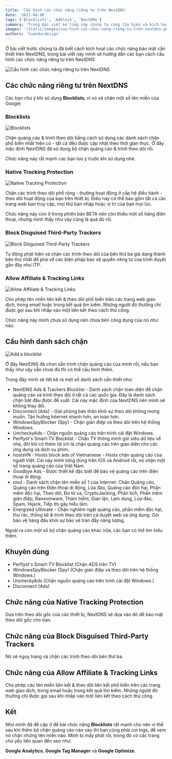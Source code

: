 ```yaml
---
title: 'Cấu hình các chức năng riêng tư trên NextDNS'
date: '2021-04-06'
tags: ['Blocklists', 'Adblock', 'NextDNS']
summary: 'Trong bài viết kế tiếp này chúng ta cùng tìm hiểu và kích hoạt các chức năng riêng tư trên NextDNS.'
images: '/static/images/cau-hinh-cac-chuc-nang-rieng-tu-tren-nextdns.png'
authors: 'tuanducdesign'
---
```


Ở bài viết trước chúng ta đã biết cách kích hoạt các chức năng bảo mật cần thiết trên NextDNS, trong bài viết này mình sẽ hướng dẫn các bạn cách cấu hình các chức năng riêng tư trên NextDNS

![Cấu hình các chức năng riêng tư trên NextDNS](/static/images/cau-hinh-cac-chuc-nang-rieng-tu-tren-nextdns.png)

## Các chức năng riêng tư trên NextDNS

Các bạn chú ý khi sử dụng **Blocklists**, vì nó sẽ chặn một số tên miền của Google.

### Blocklists

![Blocklists](/static/images/blocklists.png)

Chặn quảng cáo & trình theo dõi bằng cách sử dụng các danh sách chặn phổ biến nhất hiện có - tất cả đều được cập nhật theo thời gian thực. Ở đây mặc định NextDNS đã sử dụng bộ chặn quảng cáo & trình theo dõi rồi.

Chức năng này rất mạnh các bạn lưu ý trước khi sử dụng nhé.

### Native Tracking Protection

![Native Tracking Protection](/static/images/native-tracking-protection.png)

Chặn các trình theo dõi phổ rộng - thường hoạt động ở cấp hệ điều hành - theo dõi hoạt động của bạn trên thiết bị. Điều này có thể bao gồm tất cả các trang web bạn truy cập, mọi thứ bạn nhập hoặc vị trí của bạn mọi lúc.

Chức năng này còn ở trong phiên bản BETA nên còn thiếu một số hãng điện thoại, nhưng mình thấy như vậy cũng là quá đủ rồi.

### Block Disguised Third-Party Trackers

![Block Disguised Third-Party Trackers](/static/images/block-disguised-third-party-trackers.png)

Tự động phát hiện và chặn các trình theo dõi của bên thứ ba giả dạng thành bên thứ nhất để phá vỡ các biện pháp bảo vệ quyền riêng tư của trình duyệt gần đây như ITP.

### Allow Affiliate & Tracking Links

![Allow Affiliate & Tracking Links](/static/images/allow-affiliate-tracking-links.png)

Cho phép tên miền liên kết & theo dõi phổ biến trên các trang web giao dịch, trong email hoặc trong kết quả tìm kiếm. Những người đó thường chỉ được gọi sau khi nhấp vào một liên kết theo cách thủ công.

Chức năng này mình chưa sử dụng nên chưa bên công dụng của nó như nào.

## Cấu hình danh sách chặn

![Add a blocklist](/static/images/add-a-blocklist.png)

Ở đây NextDNS đã chọn sẵn trình chặn quảng cáo của mình rồi, nếu bạn thấy như vậy vẫn chưa đủ thì có thể cấu hình thêm.

Trong đây mình sẽ liệt kê ra một số danh sách cần thiết như:

- NextDNS Ads & Trackers Blocklist - Danh sách chặn toàn diện để chặn quảng cáo và trình theo dõi ở tất cả các quốc gia. Đây là danh sách chặn bắt đầu được đề xuất. Cái này mặc định của NextDNS nên mình sẽ không thay đổi.
- Disconnect (Ads) - Giải phóng bản thân khỏi sự theo dõi không mong muốn. Tận hưởng Internet nhanh hơn, an toàn hơn.
- WindowsSpyBlocker (Spy) - Chặn gián điệp và theo dõi trên hệ thống Windows.
- UncheckyAds - Chặn nguồn quảng cáo trên trình cài đặt Windows.
- Perflyst's Smart-TV Blocklist - Chặn TV thông minh gửi siêu dữ liệu về nhà, đôi khi có thêm lợi ích là chặn quảng cáo trên giao diện cho các ứng dụng và dịch vụ phim.
- hostsVN - Hosts block ads of Vietnamese - Hosts chặn quảng cáo của người Việt. Cái này mình từng dùng trên IOS và Android rồi, nó chặn một số trang quảng cáo của Việt Nam.
- Goodbye Ads - Được thiết kế đặc biệt để bảo vệ quảng cáo trên điện thoại di động.
- oisd - Danh sách chặn tên miền số 1 của Internet. Chặn Quảng cáo, Quảng cáo trên Điện thoại di động, Lừa đảo, Quảng cáo độc hại, Phần mềm độc hại, Theo dõi, Đo từ xa, CryptoJacking, Phân tích, Phần mềm gián điệp, Ransomware, Thám hiểm, Gian lận, Lạm dụng, Lừa đảo, Spam, Hijack, Tiếp thị gây hiểu lầm.
- Energized Ultimate - Chặn nghiêm ngặt quảng cáo, phần mềm độc hại, thư rác, thống kê & trình theo dõi trên cả duyệt web và ứng dụng. Gói bảo vệ hàng đầu khỏi sự bảo vệ tràn đầy năng lượng.

Ngoài ra còn một số bộ chặn quảng cáo khác nữa, các bạn có thể tìm hiểu thêm.

## Khuyên dùng

- Perflyst's Smart-TV Blocklist (Chặn ADS trên TV)
- WindowsSpyBlocker (Spy) (Chặn gián điệp và theo dõi trên hệ thống Windows.)
- UncheckyAds (Chặn nguồn quảng cáo trên trình cài đặt Windows.)
- Disconnect (Ads)

## Chức năng của Native Tracking Protection

Dựa trên theo dõi gốc của các thiết bị, NextDNS sẽ dựa vào đó để bảo mật theo dõi gốc cho bạn.

## Chức năng của Block Disguised Third-Party Trackers

Nó sẽ nguỵ trang và chặn các trình theo dõi bên thứ ba.

## Chức năng của Allow Affiliate & Tracking Links

Cho phép các tên miền liên kết & theo dõi liên kết phổ biến trên các trang web giao dịch, trong email hoặc trong kết quả tìm kiếm. Những người đó thường chỉ được gọi sau khi nhấp vào một liên kết theo cách thủ công.

## Kết

Như mình đã đề cập ở đề bài chức năng **Blocklists** rất mạnh cho nên vì thế sau khi thêm bộ chặn quảng cáo nào vào thì bạn cũng phải coi logs, để xem nó chặn những tên miền nào. Mình bị mấy phát rồi, trong đó có các trang chủ yếu liên quan đến seo như:

**Google Analytics**, **Google Tag Manager** và **Google Optimize**.
